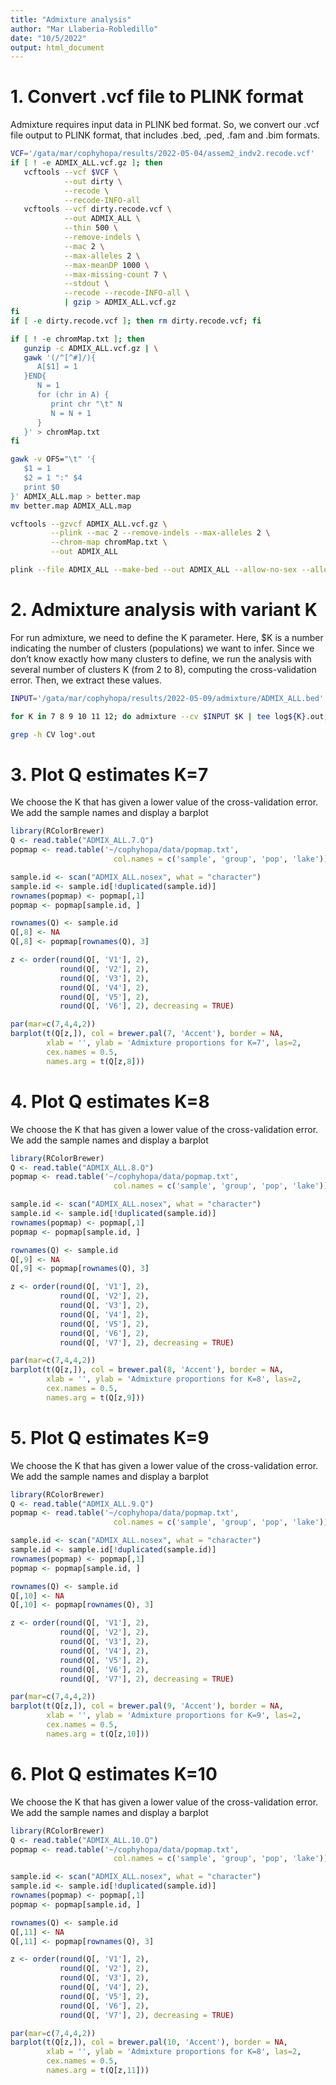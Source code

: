 ```yaml
---
title: "Admixture analysis"
author: "Mar Llaberia-Robledillo"
date: "10/5/2022"
output: html_document
---
```


# 1. Convert .vcf file to PLINK format 

Admixture requires input data in PLINK bed format. So, we convert our .vcf file output to PLINK format, that includes .bed, .ped, .fam and .bim formats. 

```bash
VCF='/gata/mar/cophyhopa/results/2022-05-04/assem2_indv2.recode.vcf'
if [ ! -e ADMIX_ALL.vcf.gz ]; then
   vcftools --vcf $VCF \
            --out dirty \
            --recode \
            --recode-INFO-all
   vcftools --vcf dirty.recode.vcf \
            --out ADMIX_ALL \
            --thin 500 \
            --remove-indels \
            --mac 2 \
            --max-alleles 2 \
            --max-meanDP 1000 \
            --max-missing-count 7 \
            --stdout \
            --recode --recode-INFO-all \
            | gzip > ADMIX_ALL.vcf.gz
fi
if [ -e dirty.recode.vcf ]; then rm dirty.recode.vcf; fi

if [ ! -e chromMap.txt ]; then
   gunzip -c ADMIX_ALL.vcf.gz | \
   gawk '(/^[^#]/){
      A[$1] = 1
   }END{
      N = 1
      for (chr in A) {
         print chr "\t" N
         N = N + 1
      }
   }' > chromMap.txt
fi

gawk -v OFS="\t" '{
   $1 = 1
   $2 = 1 ":" $4
   print $0
}' ADMIX_ALL.map > better.map
mv better.map ADMIX_ALL.map

vcftools --gzvcf ADMIX_ALL.vcf.gz \
         --plink --mac 2 --remove-indels --max-alleles 2 \
         --chrom-map chromMap.txt \
         --out ADMIX_ALL

plink --file ADMIX_ALL --make-bed --out ADMIX_ALL --allow-no-sex --allow-extra-chr


```

# 2.  Admixture analysis with variant K 

For run admixture, we need to define the K parameter. Here, $K is a number indicating the number of clusters (populations) we want to infer. Since we don't know exactly how many clusters to define, we run the analysis with several number of clusters K (from 2 to 8), computing the cross-validation error. Then, we extract these values. 

```bash

INPUT='/gata/mar/cophyhopa/results/2022-05-09/admixture/ADMIX_ALL.bed'

for K in 7 8 9 10 11 12; do admixture --cv $INPUT $K | tee log${K}.out; done

```

```bash
grep -h CV log*.out

```
# 3.  Plot Q estimates K=7

We choose the K that has given a lower value of the cross-validation error. We add the sample names and display a barplot 

```r

library(RColorBrewer)
Q <- read.table("ADMIX_ALL.7.Q")
popmap <- read.table('~/cophyhopa/data/popmap.txt', 
                       col.names = c('sample', 'group', 'pop', 'lake'))

sample.id <- scan("ADMIX_ALL.nosex", what = "character")
sample.id <- sample.id[!duplicated(sample.id)]
rownames(popmap) <- popmap[,1]
popmap <- popmap[sample.id, ]

rownames(Q) <- sample.id
Q[,8] <- NA
Q[,8] <- popmap[rownames(Q), 3]

z <- order(round(Q[, 'V1'], 2),
           round(Q[, 'V2'], 2),
           round(Q[, 'V3'], 2),
           round(Q[, 'V4'], 2),
           round(Q[, 'V5'], 2),
           round(Q[, 'V6'], 2), decreasing = TRUE)

par(mar=c(7,4,4,2))
barplot(t(Q[z,]), col = brewer.pal(7, 'Accent'), border = NA,
        xlab = '', ylab = 'Admixture proportions for K=7', las=2,
        cex.names = 0.5, 
        names.arg = t(Q[z,8]))

```

# 4.  Plot Q estimates K=8

We choose the K that has given a lower value of the cross-validation error. We add the sample names and display a barplot 

```r

library(RColorBrewer)
Q <- read.table("ADMIX_ALL.8.Q")
popmap <- read.table('~/cophyhopa/data/popmap.txt', 
                       col.names = c('sample', 'group', 'pop', 'lake'))

sample.id <- scan("ADMIX_ALL.nosex", what = "character")
sample.id <- sample.id[!duplicated(sample.id)]
rownames(popmap) <- popmap[,1]
popmap <- popmap[sample.id, ]

rownames(Q) <- sample.id
Q[,9] <- NA
Q[,9] <- popmap[rownames(Q), 3]

z <- order(round(Q[, 'V1'], 2),
           round(Q[, 'V2'], 2),
           round(Q[, 'V3'], 2),
           round(Q[, 'V4'], 2),
           round(Q[, 'V5'], 2),
           round(Q[, 'V6'], 2),
           round(Q[, 'V7'], 2), decreasing = TRUE)

par(mar=c(7,4,4,2))
barplot(t(Q[z,]), col = brewer.pal(8, 'Accent'), border = NA,
        xlab = '', ylab = 'Admixture proportions for K=8', las=2,
        cex.names = 0.5, 
        names.arg = t(Q[z,9]))

```

# 5.  Plot Q estimates K=9

We choose the K that has given a lower value of the cross-validation error. We add the sample names and display a barplot 

```r

library(RColorBrewer)
Q <- read.table("ADMIX_ALL.9.Q")
popmap <- read.table('~/cophyhopa/data/popmap.txt', 
                       col.names = c('sample', 'group', 'pop', 'lake'))

sample.id <- scan("ADMIX_ALL.nosex", what = "character")
sample.id <- sample.id[!duplicated(sample.id)]
rownames(popmap) <- popmap[,1]
popmap <- popmap[sample.id, ]

rownames(Q) <- sample.id
Q[,10] <- NA
Q[,10] <- popmap[rownames(Q), 3]

z <- order(round(Q[, 'V1'], 2),
           round(Q[, 'V2'], 2),
           round(Q[, 'V3'], 2),
           round(Q[, 'V4'], 2),
           round(Q[, 'V5'], 2),
           round(Q[, 'V6'], 2),
           round(Q[, 'V7'], 2), decreasing = TRUE)

par(mar=c(7,4,4,2))
barplot(t(Q[z,]), col = brewer.pal(9, 'Accent'), border = NA,
        xlab = '', ylab = 'Admixture proportions for K=9', las=2,
        cex.names = 0.5, 
        names.arg = t(Q[z,10]))

```

# 6.  Plot Q estimates K=10

We choose the K that has given a lower value of the cross-validation error. We add the sample names and display a barplot 

```r

library(RColorBrewer)
Q <- read.table("ADMIX_ALL.10.Q")
popmap <- read.table('~/cophyhopa/data/popmap.txt', 
                       col.names = c('sample', 'group', 'pop', 'lake'))

sample.id <- scan("ADMIX_ALL.nosex", what = "character")
sample.id <- sample.id[!duplicated(sample.id)]
rownames(popmap) <- popmap[,1]
popmap <- popmap[sample.id, ]

rownames(Q) <- sample.id
Q[,11] <- NA
Q[,11] <- popmap[rownames(Q), 3]

z <- order(round(Q[, 'V1'], 2),
           round(Q[, 'V2'], 2),
           round(Q[, 'V3'], 2),
           round(Q[, 'V4'], 2),
           round(Q[, 'V5'], 2),
           round(Q[, 'V6'], 2),
           round(Q[, 'V7'], 2), decreasing = TRUE)

par(mar=c(7,4,4,2))
barplot(t(Q[z,]), col = brewer.pal(10, 'Accent'), border = NA,
        xlab = '', ylab = 'Admixture proportions for K=8', las=2,
        cex.names = 0.5, 
        names.arg = t(Q[z,11]))

```

